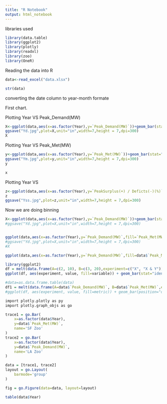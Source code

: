 ```yaml
---
title: "R Notebook"
output: html_notebook
---
```


libraries used
```r
library(data.table)
library(ggplot2)
library(plotly)
library(readxl)
library(zoo)
library(OneR)
```

Reading the data into R
```r
data<-read_excel("data.xlsx")
```

```r
str(data)
```

converting the date column to year-month formate


First chart.

Plotting Year VS  Peak_Demand(MW)
```r
X<-ggplot(data,aes(x=as.factor(Year),y=`Peak_Demand(MW)`))+geom_bar(stat="identity", fill="steelblue")+geom_text(aes(label=`Peak_Demand(MW)`), vjust=-2)+labs(title = "Year VS  Peak_Demand(MW)",x="Year", y = "Peak_Demand(MW)")+theme(plot.title = element_text(hjust = 0.5,face = "bold",color = "black"))
ggsave("Yd.jpg",plot=X,unit="in",width=7,height = 7,dpi=300)
X
```

Plotting Year VS  Peak_Met(MW)
```r
y<-ggplot(data,aes(x=as.factor(Year),y=`Peak_Met(MW)`))+geom_bar(stat="identity", fill="steelblue")+geom_text(aes(label=`Peak_Met(MW)`), vjust=-2)+labs(title = "Year VS  Peak_Met(MW)",x="Year", y = "Peak_Met(MW)")+theme(plot.title = element_text(hjust = 0.5,face = "bold",color = "black"))
ggsave("Ym.jpg",plot=y,unit="in",width=7,height = 7,dpi=300)
y
```


```r
x
```
Plotting Year VS  
```r
z<-ggplot(data,aes(x=as.factor(Year),y=`PeakSurplus(+) / Deficts(-)(%)`))+geom_bar(stat="identity", fill="steelblue")+geom_text(aes(label=`PeakSurplus(+) / Deficts(-)(%)`), vjust=-0.5)+ylim(-15,0)+labs(title = "Year VS  suprplus/Deficts(%)",x="Year", y = "suprplus/Deficit(%)")+ scale_y_reverse()+theme(plot.title = element_text(hjust =0.5 ,face = "bold",color = "black"))
z
ggsave("Yss.jpg",plot=z,unit="in",width=7,height = 7,dpi=300)
```
Now we are doing binning
```r
X<-ggplot(data,aes(x=as.factor(Year),y=`Peak_Demand(MW)`))+geom_bar(stat="identity", fill="steelblue")+geom_text(aes(label=`Peak_Demand(MW)`), vjust=-2)+labs(title = "Year VS  Peak_Demand(MW)",x="Year", y = "Peak_Demand(MW)")+theme(plot.title = element_text(hjust = 0.5,face = "bold",color = "black"))
#ggsave("Yd.jpg",plot=X,unit="in",width=7,height = 7,dpi=300)


```
```r


```

```r
ggplot(data,aes(x=as.factor(Year),y=`Peak_Demand(MW)`,fill=`Peak_Met(MW)`))+geom_bar(stat="identity", position = position_dodge(width = 0.5), fill="steelblue")+geom_text(aes(label=`Peak_Demand(MW)`), vjust=-2)+labs(title = "Year VS  Peak_Demand(MW)",x="Year", y = "Peak_Demand(MW)")+theme(plot.title = element_text(hjust = 0.5,face = "bold",color = "black"))
#ggsave("Yd.jpg",plot=X,unit="in",width=7,height = 7,dpi=300)
#X
```
```r
ggplot(data,aes(x=as.factor(Year),y=`Peak_Demand(MW)`,fill=data$`Peak_Met(MW)`))+ geom_bar(stat = "identity",position = position_dodge(width = 0.5),width = 0.3)+geom_line()
```

```r
library(ggplot2) 
df = melt(data.frame(A=c(2, 10), B=c(3, 20),experiment=c("X", "X & Y")),variable_name="metric")  
ggplot(df, aes(experiment, value, fill=variable)) + geom_bar(stat="identity",position="dodge")
```

```r
#data=as.data.frame.table(data)
df1 = melt(data.frame(A=data$`Peak_Demand(MW)`, B=data$`Peak_Met(MW)`,experiment=data$Year),variable_name="metric")
#ggplot(df, aes(experiment, value, fill=metric)) + geom_bar(position="dodge")
```


```r
import plotly.plotly as py
import plotly.graph_objs as go

trace1 = go.Bar(
    x=as.factor(data$Year),
    y=data$`Peak_Met(MW)`,
    name='SF Zoo'
)
trace2 = go.Bar(
    x=as.factor(data$Year),
    y=data$`Peak_Demand(MW)`,
    name='LA Zoo'
)

data = [trace1, trace2]
layout = go.Layout(
    barmode='group'
)

fig = go.Figure(data=data, layout=layout)
```


```r
table(data$Year)
```

```r

```


